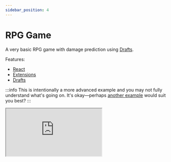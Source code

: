 ```yaml
---
sidebar_position: 4
---
```


# RPG Game

A very basic RPG game with damage prediction using [Drafts](/getting-started/drafts).

Features:

- [React](https://reactjs.org/)
- [Extensions](/getting-started/extensions)
- [Drafts](/getting-started/drafts)

:::info
This is intentionally a more advanced example and you may not fully understand what's going on. It's okay&mdash;perhaps [another example](/examples) would suit you best?
:::

<iframe
  style={{ width: '100%', height: 600 }}
  src="https://stackblitz.com/edit/superstate-rpg-game?embed=1&file=src/app.tsx"
/>
